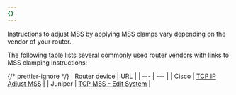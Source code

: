 ```yaml
---
{}
---
```


Instructions to adjust MSS by applying MSS clamps vary depending on the vendor of your router.

The following table lists several commonly used router vendors with links to MSS clamping instructions:

{/* prettier-ignore */}
| Router device | URL |
| ---					  | --- |
| Cisco         | [TCP IP Adjust MSS](https://www.cisco.com/en/US/docs/ios-xml/ios/ipapp/command/ip_tcp_adjust-mss_through_ip_wccp_web-cache_accelerated.html#GUID-68044D35-A53E-42C1-A7AB-9236333DA8C4) |
| Juniper | [TCP MSS - Edit System](https://www.juniper.net/documentation/en_US/junos/topics/reference/configuration-statement/tcp-mss-edit-system.html) |
